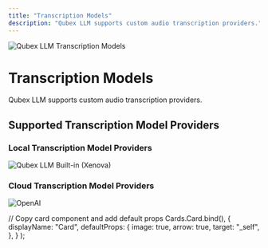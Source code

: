 ```yaml
---
title: "Transcription Models"
description: "Qubex LLM supports custom audio transcription providers."
---
```



<Image
  src="/images/Qubex LLM-setup/transcription-model-configuration/header-image.png"
  height={1080}
  width={1920}
  quality={100}
  alt="Qubex LLM Transcription Models"
/>

# Transcription Models

Qubex LLM supports custom audio transcription providers.

## Supported Transcription Model Providers

### Local Transcription Model Providers

<Cards>
  <Card title="Built-in (Xenova)" href="local/built-in">
    <Image
      src="/images/Qubex LLM-setup/transcription-model-configuration/local/built-in/header-image.png"
      height={1080}
      width={1920}
      quality={100}
      alt="Qubex LLM Built-in (Xenova)"
    />
  </Card>
</Cards>

### Cloud Transcription Model Providers

<Cards>
  <Card title="OpenAI" href="cloud/openai">
    <Image
      src="/images/Qubex LLM-setup/transcription-model-configuration/cloud/openai/header-image.png"
      height={1080}
      width={1920}
      quality={100}
      alt="OpenAI"
    />
  </Card>
</Cards>

  // Copy card component and add default props
  Cards.Card.bind(),
  {
    displayName: "Card",
    defaultProps: {
      image: true,
      arrow: true,
      target: "_self",
    },
  }
);

<style global jsx>{`
  img {
    aspect-ratio: 16/9;
    object-fit: cover;
  }
`}</style>
